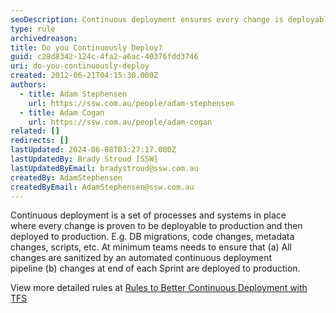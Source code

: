 ```yaml
---
seoDescription: Continuous deployment ensures every change is deployable to production through automated pipelines and timely deployments.
type: rule
archivedreason:
title: Do you Continuously Deploy?
guid: c28d8342-124c-4fa2-a6ac-40376fdd3746
uri: do-you-continuously-deploy
created: 2012-06-21T04:15:30.000Z
authors:
  - title: Adam Stephensen
    url: https://ssw.com.au/people/adam-stephensen
  - title: Adam Cogan
    url: https://ssw.com.au/people/adam-cogan
related: []
redirects: []
lastUpdated: 2024-06-08T03:27:17.000Z
lastUpdatedBy: Brady Stroud [SSW]
lastUpdatedByEmail: bradystroud@ssw.com.au
createdBy: AdamStephensen
createdByEmail: AdamStephensen@ssw.com.au
---
```


Continuous deployment is a set of processes and systems in place where every change is proven to be deployable to production and then deployed to production. E.g. DB migrations, code changes, metadata changes, scripts, etc.
At minimum teams needs to ensure that (a) All changes are sanitized by an automated continuous deployment pipeline (b) changes at end of each Sprint are deployed to production.

View more detailed rules at [Rules to Better Continuous Deployment with TFS](/rules-to-better-continuous-deployment-with-tfs)

